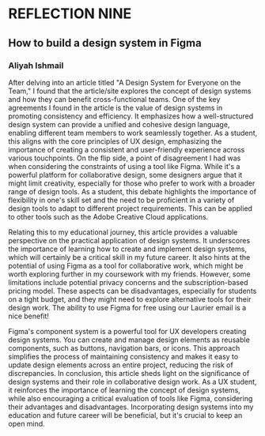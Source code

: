

<Meta title="Reflections/Reflection Nine" />

# REFLECTION NINE
## How to build a design system in Figma

### Aliyah Ishmail 

After delving into an article titled "A Design System for Everyone on the Team," I found that the article/site explores the concept of design systems and how they can benefit cross-functional teams. One of the key agreements I found in the article is the value of design systems in promoting consistency and efficiency. It emphasizes how a well-structured design system can provide a unified and cohesive design language, enabling different team members to work seamlessly together. As a student, this aligns with the core principles of UX design, emphasizing the importance of creating a consistent and user-friendly experience across various touchpoints. On the flip side, a point of disagreement I had was when considering the constraints of using a tool like Figma. While it's a powerful platform for collaborative design, some designers argue that it might limit creativity, especially for those who prefer to work with a broader range of design tools. As a student, this debate highlights the importance of flexibility in one's skill set and the need to be proficient in a variety of design tools to adapt to different project requirements. This can be applied to other tools such as the Adobe Creative Cloud applications. 

Relating this to my educational journey, this article provides a valuable perspective on the practical application of design systems. It underscores the importance of learning how to create and implement design systems, which will certainly be a critical skill in my future career. It also hints at the potential of using Figma as a tool for collaborative work, which might be worth exploring further in my coursework with my friends. However, some limitations include potential privacy concerns and the subscription-based pricing model. These aspects can be disadvantages, especially for students on a tight budget, and they might need to explore alternative tools for their design work. The ability to use Figma for free using our Laurier email is a nice benefit! 

Figma's component system is a powerful tool for UX developers creating design systems. You can create and manage design elements as reusable components, such as buttons, navigation bars, or icons. This approach simplifies the process of maintaining consistency and makes it easy to update design elements across an entire project, reducing the risk of discrepancies. In conclusion, this article sheds light on the significance of design systems and their role in collaborative design work. As a UX student, it reinforces the importance of learning the concept of design systems, while also encouraging a critical evaluation of tools like Figma, considering their advantages and disadvantages. Incorporating design systems into my education and future career will be beneficial, but it's crucial to keep an open mind. 
